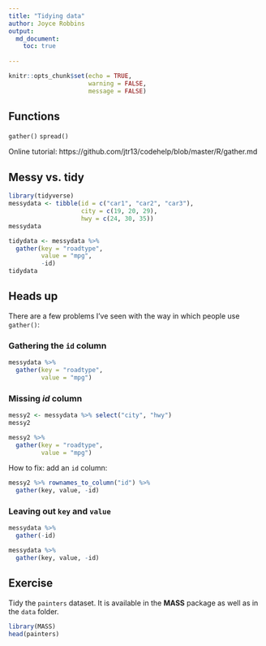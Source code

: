 ```yaml
---
title: "Tidying data"
author: Joyce Robbins
output: 
  md_document:
    toc: true
    
---
```


```r
knitr::opts_chunk$set(echo = TRUE, 
                      warning = FALSE,
                      message = FALSE)
```

## Functions

`gather()`
`spread()`

Online tutorial: https://github.com/jtr13/codehelp/blob/master/R/gather.md

## Messy vs. tidy

```r
library(tidyverse)
messydata <- tibble(id = c("car1", "car2", "car3"),
                    city = c(19, 20, 29),
                    hwy = c(24, 30, 35))
messydata
```


```r
tidydata <- messydata %>% 
  gather(key = "roadtype",
         value = "mpg", 
         -id)
tidydata
```


## Heads up

There are a few problems I've seen with the way in which people use `gather()`:

### Gathering the `id` column

```r
messydata %>% 
  gather(key = "roadtype",
         value = "mpg")
```

### Missing *id* column


```r
messy2 <- messydata %>% select("city", "hwy")
messy2

messy2 %>% 
  gather(key = "roadtype", 
         value = "mpg")
```

How to fix: add an `id` column:


```r
messy2 %>% rownames_to_column("id") %>% 
  gather(key, value, -id)
```

### Leaving out `key` and `value`


```r
messydata %>% 
  gather(-id)
```


```r
messydata %>% 
  gather(key, value, -id)
```

## Exercise

Tidy the `painters` dataset. It is available in the **MASS** package as well as in the `data` folder.

```r
library(MASS)
head(painters)
```

